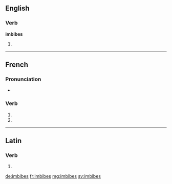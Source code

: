 {{also|imbibés}}
==English==

===Verb===
'''imbibes'''

# {{third-person singular of|imbibe}}

----

==French==

===Pronunciation===
* {{homophones|lang=fr|imbibe|imbibent}}

===Verb===
{{fr-verb-form}}

# {{conjugation of|imbiber||2|s|pres|ind|lang=fr}}
# {{conjugation of|imbiber||2|s|pres|sub|lang=fr}}

----

==Latin==

===Verb===
{{la-verb-form|imbibēs}}

# {{conjugation of|imbibo|imbibō|2|s|fut|act|ind|lang=la}}

[[de:imbibes]]
[[fr:imbibes]]
[[mg:imbibes]]
[[sv:imbibes]]